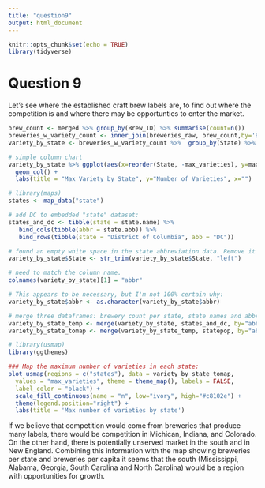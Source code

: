 ```yaml
---
title: "question9"
output: html_document
---
```


```r
knitr::opts_chunk$set(echo = TRUE)
library(tidyverse)
```

# Question 9
Let's see where the established craft brew labels are, to find out where the
competition is and where there may be opportunties to enter the market.

```r
brew_count <- merged %>% group_by(Brew_ID) %>% summarise(count=n())
breweries_w_variety_count <- inner_join(breweries_raw, brew_count,by='Brew_ID') 
variety_by_state <- breweries_w_variety_count %>%  group_by(State) %>% summarize(max_varieties = max(count))
```

```r
# simple column chart
variety_by_state %>% ggplot(aes(x=reorder(State, -max_varieties), y=max_varieties)) +
  geom_col() +
  labs(title = "Max Variety by State", y="Number of Varieties", x="")
```

```r
# library(maps)
states <- map_data("state")

# add DC to embedded "state" dataset:
states_and_dc <- tibble(state = state.name) %>%
   bind_cols(tibble(abbr = state.abb)) %>% 
   bind_rows(tibble(state = "District of Columbia", abb = "DC"))

# found an empty white space in the state abbreviation data. Remove it first:
variety_by_state$State <- str_trim(variety_by_state$State, "left")

# need to match the column name.
colnames(variety_by_state)[1] = "abbr"

# This appears to be necessary, but I'm not 100% certain why:
variety_by_state$abbr <- as.character(variety_by_state$abbr)

# merge three dataframes: brewery count per state, state names and abbreviations, and state population data
variety_by_state_temp <- merge(variety_by_state, states_and_dc, by="abbr")
variety_by_state_tomap <- merge(variety_by_state_temp, statepop, by="abbr")

# library(usmap)
library(ggthemes)

### Map the maximum number of varieties in each state:
plot_usmap(regions = c("states"), data = variety_by_state_tomap,
  values = "max_varieties", theme = theme_map(), labels = FALSE,
  label_color = "black") +
  scale_fill_continuous(name = "n", low="ivory", high="#c8102e") +
  theme(legend.position="right") +
  labs(title = 'Max number of varieties by state')


```


If we believe that competition would come from breweries that produce many labels,
there would be competition in Michican, Indiana, and Colorado.
On the other hand, there is potentially unserved market in the south and in 
New England.  Combining this information with the map showing breweries per
state and breweries per capita it seems that the south (Mississippi, Alabama,
Georgia, South Carolina and North Carolina) would be a region with opportunities
for growth.

